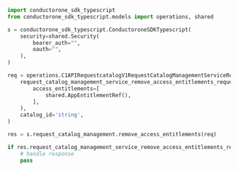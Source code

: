 ```python RemoveAccessEntitlements.py
import conductorone_sdk_typescript
from conductorone_sdk_typescript.models import operations, shared

s = conductorone_sdk_typescript.ConductoroneSDKTypescript(
    security=shared.Security(
        bearer_auth="",
        oauth="",
    ),
)

req = operations.C1APIRequestcatalogV1RequestCatalogManagementServiceRemoveAccessEntitlementsRequest(
    request_catalog_management_service_remove_access_entitlements_request=shared.RequestCatalogManagementServiceRemoveAccessEntitlementsRequest(
        access_entitlements=[
            shared.AppEntitlementRef(),
        ],
    ),
    catalog_id='string',
)

res = s.request_catalog_management.remove_access_entitlements(req)

if res.request_catalog_management_service_remove_access_entitlements_response is not None:
    # handle response
    pass
```
